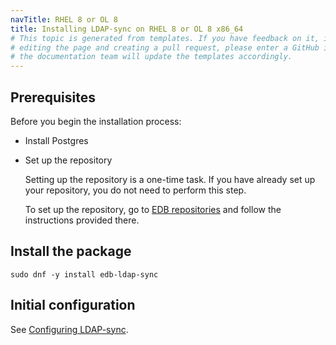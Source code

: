 ```yaml
---
navTitle: RHEL 8 or OL 8
title: Installing LDAP-sync on RHEL 8 or OL 8 x86_64
# This topic is generated from templates. If you have feedback on it, instead of
# editing the page and creating a pull request, please enter a GitHub issue and
# the documentation team will update the templates accordingly.
---
```


## Prerequisites

Before you begin the installation process:

- Install Postgres

- Set up the repository

  Setting up the repository is a one-time task. If you have already set up your repository, you do not need to perform this step.

  To set up the repository, go to [EDB repositories](https://www.enterprisedb.com/repos-downloads) and follow the instructions provided there.



## Install the package

```shell
sudo dnf -y install edb-ldap-sync
```


## Initial configuration

See [Configuring LDAP-sync](/configuring_ldap_sync).